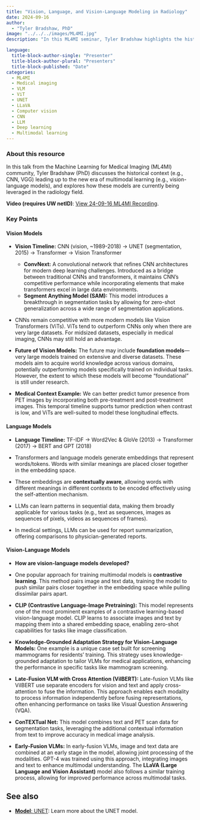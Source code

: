 ```yaml
---
title: "Vision, Language, and Vision-Language Modeling in Radiology"
date: 2024-09-16
author: 
  - "Tyler Bradshaw, PhD"
image: "../../../images/ML4MI.jpg"
description: "In this ML4MI seminar, Tyler Bradshaw highlights the history and current use of vision (e.g., UNET), language, and vision-language models in medical imaging."

language: 
  title-block-author-single: "Presenter"
  title-block-author-plural: "Presenters"
  title-block-published: "Date"
categories:
  - ML4MI
  - Medical imaging
  - VLM
  - ViT
  - UNET
  - LLaVA
  - Computer vision
  - CNN
  - LLM
  - Deep learning
  - Multimodal learning
---
```

### About this resource
In this talk from the Machine Learning for Medical Imaging (ML4MI) community, Tyler Bradshaw (PhD) discusses the historical context (e.g., CNN, VGG) leading up to the new era of multimodal learning (e.g., vision-language models), and explores how these models are currently being leveraged in the radiology field.

**Video (requires UW netID)**: [View 24-09-16 ML4MI Recording](https://mediaspace.wisc.edu/media/Vision%2C+Language%2C+and+Vision-Language+Modeling+in+Radiology+-+Tyler+Bradshaw+-+Sep+2024/1_metec4s2/355339002).

### Key Points

#### Vision Models
- **Vision Timeline:** CNN (vision, ~1989-2018) → UNET (segmentation, 2015) → Transformer → Vision Transformer
  - **ConvNext:** A convolutional network that refines CNN architectures for modern deep learning challenges. Introduced as a bridge between traditional CNNs and transformers, it maintains CNN's competitive performance while incorporating elements that make transformers excel in large data environments.
  - **Segment Anything Model (SAM):** This model introduces a breakthrough in segmentation tasks by allowing for zero-shot generalization across a wide range of segmentation applications.
  
- CNNs remain competitive with more modern models like Vision Transformers (ViTs). ViTs tend to outperform CNNs only when there are very large datasets. For midsized datasets, especially in medical imaging, CNNs may still hold an advantage.
  
- **Future of Vision Models:** The future may include **foundation models**—very large models trained on extensive and diverse datasets. These models aim to acquire world knowledge across various domains, potentially outperforming models specifically trained on individual tasks. However, the extent to which these models will become "foundational" is still under research.
  
- **Medical Context Example:** We can better predict tumor presence from PET images by incorporating both pre-treatment and post-treatment images. This temporal timeline supports tumor prediction when contrast is low, and ViTs are well-suited to model these longitudinal effects.

#### Language Models
- **Language Timeline:** TF-IDF → Word2Vec & GloVe (2013) → Transformer (2017) → BERT and GPT (2018)
  
- Transformers and language models generate embeddings that represent words/tokens. Words with similar meanings are placed closer together in the embedding space.

- These embeddings are **contextually aware**, allowing words with different meanings in different contexts to be encoded effectively using the self-attention mechanism.

- LLMs can learn patterns in sequential data, making them broadly applicable for various tasks (e.g., text as sequences, images as sequences of pixels, videos as sequences of frames).

- In medical settings, LLMs can be used for report summarization, offering comparisons to physician-generated reports.

#### Vision-Language Models
- **How are vision-language models developed?**

- One popular approach for training multimodal models is **contrastive learning**. This method pairs image and text data, training the model to push similar pairs closer together in the embedding space while pulling dissimilar pairs apart. 

- **CLIP (Contrastive Language-Image Pretraining):** This model represents one of the most prominent examples of a contrastive learning-based vision-language model. CLIP learns to associate images and text by mapping them into a shared embedding space, enabling zero-shot capabilities for tasks like image classification.

- **Knowledge-Grounded Adaptation Strategy for Vision-Language Models:** One example is a unique case set built for screening mammograms for residents' training. This strategy uses knowledge-grounded adaptation to tailor VLMs for medical applications, enhancing the performance in specific tasks like mammogram screening.

- **Late-Fusion VLM with Cross Attention (VilBERT):** Late-fusion VLMs like VilBERT use separate encoders for vision and text and apply cross-attention to fuse the information. This approach enables each modality to process information independently before fusing representations, often enhancing performance on tasks like Visual Question Answering (VQA).

- **ConTEXTual Net:** This model combines text and PET scan data for segmentation tasks, leveraging the additional contextual information from text to improve accuracy in medical image analysis.

- **Early-Fusion VLMs:** In early-fusion VLMs, image and text data are combined at an early stage in the model, allowing joint processing of the modalities. GPT-4 was trained using this approach, integrating images and text to enhance multimodal understanding. The **LLaVA (Large Language and Vision Assistant)** model also follows a similar training process, allowing for improved performance across multimodal tasks.


## See also
- [**Model**: UNET](https://uw-madison-datascience.github.io/ML-X-Nexus/Toolbox/Models/UNET.html): Learn more about the UNET model.
